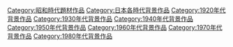 {{日本歷史劃分類導航|背景作品}}

[[Category:昭和時代題材作品|Category:昭和時代題材作品]]
[[Category:日本各時代背景作品|Category:日本各時代背景作品]]
[[Category:1920年代背景作品|Category:1920年代背景作品]]
[[Category:1930年代背景作品|Category:1930年代背景作品]]
[[Category:1940年代背景作品|Category:1940年代背景作品]]
[[Category:1950年代背景作品|Category:1950年代背景作品]]
[[Category:1960年代背景作品|Category:1960年代背景作品]]
[[Category:1970年代背景作品|Category:1970年代背景作品]]
[[Category:1980年代背景作品|Category:1980年代背景作品]]